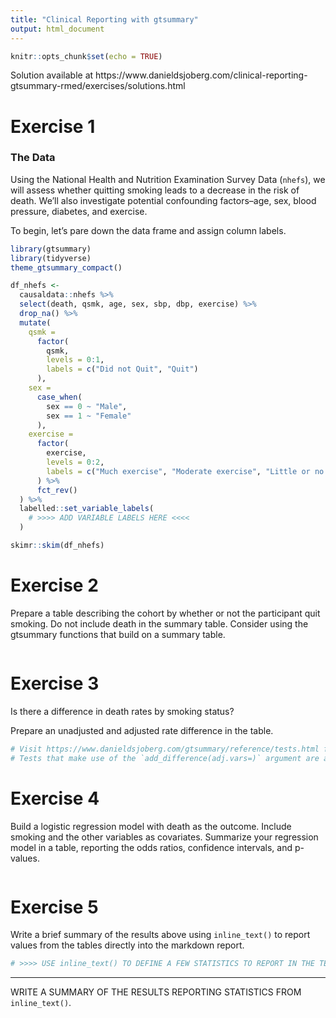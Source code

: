 ```yaml
---
title: "Clinical Reporting with gtsummary"
output: html_document
---
```


```r
knitr::opts_chunk$set(echo = TRUE)
```

Solution available at https://www.danieldsjoberg.com/clinical-reporting-gtsummary-rmed/exercises/solutions.html

# Exercise 1

### The Data

Using the National Health and Nutrition Examination Survey Data (`nhefs`), we will assess whether quitting smoking leads to a decrease in the risk of death. We'll also investigate potential confounding factors--age, sex, blood pressure, diabetes, and exercise.

To begin, let's pare down the data frame and assign column labels.

```r
library(gtsummary)
library(tidyverse)
theme_gtsummary_compact()

df_nhefs <-
  causaldata::nhefs %>%
  select(death, qsmk, age, sex, sbp, dbp, exercise) %>%
  drop_na() %>%
  mutate(
    qsmk =
      factor(
        qsmk,
        levels = 0:1,
        labels = c("Did not Quit", "Quit")
      ),
    sex = 
      case_when(
        sex == 0 ~ "Male",
        sex == 1 ~ "Female"
      ),
    exercise = 
      factor(
        exercise,
        levels = 0:2,
        labels = c("Much exercise", "Moderate exercise", "Little or no exercise")
      ) %>%
      fct_rev()
  ) %>%
  labelled::set_variable_labels(
    # >>>> ADD VARIABLE LABELS HERE <<<< 
  )

skimr::skim(df_nhefs)
```

# Exercise 2

Prepare a table describing the cohort by whether or not the participant quit smoking. Do not include death in the summary table. Consider using the gtsummary functions that build on a summary table.

```r

```

# Exercise 3

Is there a difference in death rates by smoking status?

Prepare an unadjusted and adjusted rate difference in the table.

```r
# Visit https://www.danieldsjoberg.com/gtsummary/reference/tests.html for a listing of included tests.
# Tests that make use of the `add_difference(adj.vars=)` argument are adjusted analyses.
```

# Exercise 4

Build a logistic regression model with death as the outcome. Include smoking and the other variables as covariates. Summarize your regression model in a table, reporting the odds ratios, confidence intervals, and p-values.

```r

```

# Exercise 5

Write a brief summary of the results above using `inline_text()` to report values from the tables directly into the markdown report.

```r
# >>>> USE inline_text() TO DEFINE A FEW STATISTICS TO REPORT IN THE TEXT BELOW <<<<
```

------------------------------------------------------------------------

WRITE A SUMMARY OF THE RESULTS REPORTING STATISTICS FROM `inline_text()`.